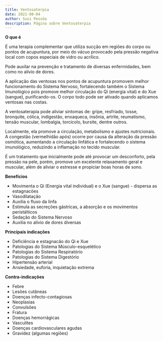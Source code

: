 ```yaml
---
title: Ventosaterpia
date: 2021-08-04
author: Susi Pessôa
description: Página sobre Ventosaterpia
---
```


**O que é**

É uma terapia complementar que utiliza sucção em regiões do corpo ou pontos de acupuntura, por meio do vácuo provocado pela pressão negativa local com copos especiais de vidro ou acrílico.

Pode auxilar na prevenção e tratamento de diversas enfermidades, bem como no alívio de dores.

A aplicação das ventosas nos pontos de acupuntura promovem melhor funcionamento do Sistema Nervoso, fortalecendo também o Sistema Imunológico pois promove melhor circulação do Qi (energia vital) e do Xue (sangue), purificando-os. O corpo todo pode ser ativado quando aplicamos ventosas nas costas.

A ventosaterapia pode aliviar sintomas de: gripe, resfriado, tosse, bronquite, cólica, indigestão, enxaqueca, insônia, artrite, reumatismo, tensão muscular, lombalgia, torcicolo, bursite, dentre outros.

Localmente, ela promove a circulação, metabolismo e ajustes nutricionais. A congestão (vermelhidão após) ocorre por causa da alteração da pressão osmótica, aumentando a circulação linfática e fortalecendo o sistema imunológico, reduzindo a inflamação no tecido muscular.

É um tratamento que inicialmente pode até provocar um desconforto, pela pressão na pele, porém, promove um excelente relaxamento geral e muscular, além de aliviar o estresse e propiciar boas horas de sono.

**Benefícios**

- Movimenta o Qi (Energia vital individual) e o Xue (sangue) - dispersa as estagnacões
- Vasodilatação
- Auxilia o fluxo da linfa
- Estimula as secreções gástricas, a absorção e os movimentos peristálticos
- Sedação do Sistema Nervoso
- Auxilia no alívio de dores diversas

**Principais indicações**

- Deficiência e estagnacão do Qi e Xue
- Patologias do Sistema Músculo-esquelético
- Patologias do Sistema Respiratório
- Patologias do Sistema Digestório
- Hipertensão arterial
- Ansiedade, euforia, inquietação extrema

**Contra-indicações**

- Febre
- Lesões cutâneas
- Doenças infecto-contagiosas
- Neoplasias
- Convulsões
- Fratura
- Doenças hemorrágicas
- Vasculites
- Doenças cardiovasculares agudas
- Gravidez (algumas regiões)
